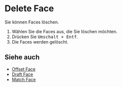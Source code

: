 
<Reference shortcut="Umschalt + Entf" command="Delete Face" button="" />

# Delete Face

Sie können Faces löschen.

1. Wählen Sie die Faces aus, die Sie löschen möchten.
2. Drücken Sie <kbd>Umschalt + Entf</kbd>.
3. Die Faces werden gelöscht.

## Siehe auch
- [Offset Face](./offset-face)
- [Draft Face](./draft-face)
- [Match Face](./match-face)